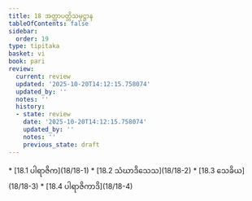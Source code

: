 ```yaml
---
title: 18 အတ္ထာပတ္တိသမုဋ္ဌာန
tableOfContents: false
sidebar:
  order: 19
type: tipitaka
basket: vi
book: pari
review:
  current: review
  updated: '2025-10-20T14:12:15.758074'
  updated_by: ''
  notes: ''
  history:
  - state: review
    date: '2025-10-20T14:12:15.758074'
    updated_by: ''
    notes: ''
    previous_state: draft
---
```



<DynamicBreadcrumb />


<ReviewStatus review={frontmatter.review} showDetails={true} />

<HypothesisAnnotation frontmatter={frontmatter} />



<TableOfContents book="pari" section="18">
* [18.1 ပါရာဇိက](18/18-1)
* [18.2 သံဃာဒိသေသ](18/18-2)
* [18.3 သေခိယ](18/18-3)
* [18.4 ပါရာဇိကာဒိ](18/18-4)
</TableOfContents>